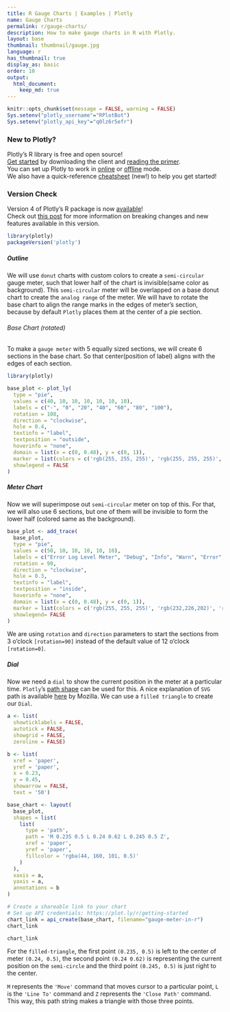 ```yaml
---
title: R Gauge Charts | Examples | Plotly
name: Gauge Charts
permalink: r/gauge-charts/
description: How to make gauge charts in R with Plotly.
layout: base
thumbnail: thumbnail/gauge.jpg
language: r
has_thumbnail: true
display_as: basic
order: 10
output:
  html_document:
    keep_md: true
---
```


```r
knitr::opts_chunk$set(message = FALSE, warning = FALSE)
Sys.setenv("plotly_username"="RPlotBot")
Sys.setenv("plotly_api_key"="q0lz6r5efr")
```
### New to Plotly?

Plotly's R library is free and open source!<br>
[Get started](https://plot.ly/r/getting-started/) by downloading the client and [reading the primer](https://plot.ly/r/getting-started/).<br>
You can set up Plotly to work in [online](https://plot.ly/r/getting-started/#hosting-graphs-in-your-online-plotly-account) or [offline](https://plot.ly/r/offline/) mode.<br>
We also have a quick-reference [cheatsheet](https://images.plot.ly/plotly-documentation/images/r_cheat_sheet.pdf) (new!) to help you get started!

### Version Check

Version 4 of Plotly's R package is now [available](https://plot.ly/r/getting-started/#installation)!<br>
Check out [this post](http://moderndata.plot.ly/upgrading-to-plotly-4-0-and-above/) for more information on breaking changes and new features available in this version.
```r
library(plotly)
packageVersion('plotly')
```

##### Outline

We will use `donut` charts with custom colors to create a `semi-circular` gauge meter, such that lower half of the chart is invisible(same color as background).
This `semi-circular` meter will be overlapped on a base donut chart to create the `analog range` of the meter. We will have to rotate the base chart to align the range marks in the edges of meter's section, because by default `Plotly` places them at the center of a pie section.

###### Base Chart (rotated)

To make a `gauge meter` with 5 equally sized sections, we will create 6 sections in the base chart. So that center(position of label) aligns with the edges of each section.

```r

library(plotly)

base_plot <- plot_ly(
  type = "pie",
  values = c(40, 10, 10, 10, 10, 10, 10),
  labels = c("-", "0", "20", "40", "60", "80", "100"),
  rotation = 108,
  direction = "clockwise",
  hole = 0.4,
  textinfo = "label",
  textposition = "outside",
  hoverinfo = "none",
  domain = list(x = c(0, 0.48), y = c(0, 1)),
  marker = list(colors = c('rgb(255, 255, 255)', 'rgb(255, 255, 255)', 'rgb(255, 255, 255)', 'rgb(255, 255, 255)', 'rgb(255, 255, 255)', 'rgb(255, 255, 255)', 'rgb(255, 255, 255)')),
  showlegend = FALSE
)
```

##### Meter Chart

Now we will superimpose out `semi-circular` meter on top of this.
For that, we will also use 6 sections, but one of them will be invisible to form the lower half (colored same as the background).

```r

base_plot <- add_trace(
  base_plot,
  type = "pie",
  values = c(50, 10, 10, 10, 10, 10),
  labels = c("Error Log Level Meter", "Debug", "Info", "Warn", "Error", "Fatal"),
  rotation = 90,
  direction = "clockwise",
  hole = 0.3,
  textinfo = "label",
  textposition = "inside",
  hoverinfo = "none",
  domain = list(x = c(0, 0.48), y = c(0, 1)),
  marker = list(colors = c('rgb(255, 255, 255)', 'rgb(232,226,202)', 'rgb(226,210,172)', 'rgb(223,189,139)', 'rgb(223,162,103)', 'rgb(226,126,64)')),
  showlegend= FALSE
)
```

We are using `rotation` and `direction` parameters to start the sections from 3 o'clock `[rotation=90]` instead of the default value of 12 o'clock `[rotation=0]`.

##### Dial

Now we need a `dial` to show the current position in the meter at a particular time.
`Plotly`'s [path shape](https://plot.ly/r/reference/#layout-shapes-path) can be used for this. A nice explanation of `SVG` path is available [here](https://developer.mozilla.org/en-US/docs/Web/SVG/Tutorial/Paths) by Mozilla.
We can use a `filled triangle` to create our `Dial`.

```r

a <- list(
  showticklabels = FALSE,
  autotick = FALSE,
  showgrid = FALSE,
  zeroline = FALSE)

b <- list(
  xref = 'paper',
  yref = 'paper',
  x = 0.23,
  y = 0.45,
  showarrow = FALSE,
  text = '50')

base_chart <- layout(
  base_plot,
  shapes = list(
    list(
      type = 'path',
      path = 'M 0.235 0.5 L 0.24 0.62 L 0.245 0.5 Z',
      xref = 'paper',
      yref = 'paper',
      fillcolor = 'rgba(44, 160, 101, 0.5)'
    )
  ),
  xaxis = a,
  yaxis = a,
  annotations = b
)

# Create a shareable link to your chart
# Set up API credentials: https://plot.ly/r/getting-started
chart_link = api_create(base_chart, filename="gauge-meter-in-r")
chart_link
```

```r
chart_link
```

For the `filled-triangle`, the first point `(0.235, 0.5)` is left to the center of meter `(0.24, 0.5)`, the second point `(0.24 0.62)` is representing the current position on the `semi-circle` and the third point `(0.245, 0.5)` is just right to the center.

`M` represents the `'Move'` command that moves cursor to a particular point, `L` is the `'Line To'` command and `Z` represents the `'Close Path'` command. This way, this path string makes a triangle with those three points.



